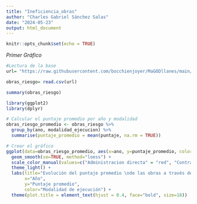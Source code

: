 ```yaml
---
title: "Ineficiencia_obras"
author: "Charles Gabriel Sánchez Salas"
date: "2024-05-23"
output: html_document
---
```


```r
knitr::opts_chunk$set(echo = TRUE)
```

*Primer Gráfico*
```r
#Lectura de la base
url= "https://raw.githubusercontent.com/bocchienjoyer/MaGODllanes/main/ProyectoMagaDeidad/ano_riesgo.xls"

obras_riesgo= read.csv(url)

summary(obras_riesgo)
```

```r
library(ggplot2)
library(dplyr)

# Calcular el puntaje promedio por año y modalidad
obras_riesgo_promedio <- obras_riesgo %>%
  group_by(ano, modalidad_ejecucion) %>%
  summarise(puntaje_promedio = mean(puntaje, na.rm = TRUE))

# Crear el gráfico
ggplot(data=obras_riesgo_promedio, aes(x=ano, y=puntaje_promedio, color=modalidad_ejecucion)) +
  geom_smooth(se=TRUE, method="loess") +
  scale_color_manual(values=c("Administracion directa" = "red", "Contrata" = "yellow")) +
  theme_light() +
  labs(title="Evolución del puntaje promedio \nde las obras a través de los años",
       x="Año",
       y="Puntaje promedio",
       color="Modalidad de ejecución") +
  theme(plot.title = element_text(hjust = 0.4, face="bold", size=18))

```